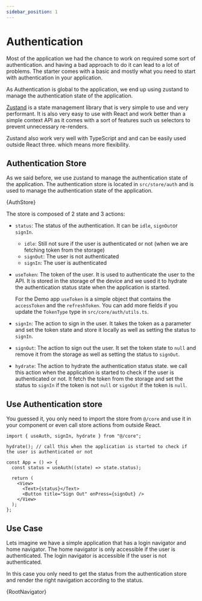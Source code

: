 ```yaml
---
sidebar_position: 1
---
```



# Authentication

Most of the application we had the chance to work on required some sort of authentication. and having a bad approach to do it can lead to a lot of problems. The starter comes with a basic and mostly what you need to start with authentication in your application.

As Authentication is global to the application, we end up using zustand to manage the authentication state of the application.

[Zustand](https://github.com/pmndrs/zustand) is a state management library that is very simple to use and very performant. It is also very easy to use with React and work better than a simple context API as it comes with a sort of features such us selectors to prevent unnecessary re-renders.

Zustand also work very well with TypeScript and and can be easily used outside React three. which means more flexibility.

## Authentication Store

As we said before, we use zustand to manage the authentication state of the application. The authentication store is located in `src/store/auth` and is used to manage the authentication state of the application.

<CodeBlock title="src/core/auth/index.ts" language="tsx">
  {AuthStore}
</CodeBlock>

The store is composed of 2 state and 3 actions:

- `status`: The status of the authentication. It can be `idle`, `signOut`or `signIn`.

  - `idle`: Still not sure if the user is authenticated or not (when we are fetching token from the storage)
  - `signOut`: The user is not authenticated
  - `signIn`: The user is authenticated

- `useToken`: The token of the user. It is used to authenticate the user to the API. It is stored in the storage of the device and we used it to hydrate the authentication status state when the application is started.

  For the Demo app `useToken` is a simple object that contains the `accessToken` and the `refreshToken`. You can add more fields if you update the `TokenType` type in `src/core/auth/utils.ts`.

- `signIn`: The action to sign in the user. It takes the token as a parameter and set the token state and store it locally as well as setting the status to `signIn`.

- `signOut`: The action to sign out the user. It set the token state to `null` and remove it from the storage as well as setting the status to `signOut`.

- `hydrate`: The action to hydrate the authentication status state. we call this action when the application is started to check if the user is authenticated or not. It fetch the token from the storage and set the status to `signIn` if the token is not `null` or `signOut` if the token is `null`.

## Use Authentication store

You guessed it, you only need to import the store from `@/core` and use it in your component or even call store actions from outside React.

```tsx
import { useAuth, signIn, hydrate } from "@/core";

hydrate(); // call this when the application is started to check if the user is authenticated or not

const App = () => {
  const status = useAuth((state) => state.status);

  return (
    <View>
      <Text>{status}</Text>
      <Button title="Sign Out" onPress={signOut} />
    </View>
  );
};
```

## Use Case

Lets imagine we have a simple application that has a login navigator and home navigator. The home navigator is only accessible if the user is authenticated. The login navigator is accessible if the user is not authenticated.

In this case you only need to get the status from the authentication store and render the right navigation according to the status.

<CodeBlock title="src/navigation/root-navigator.tsx" language="tsx">
  {RootNavigator}
</CodeBlock>
